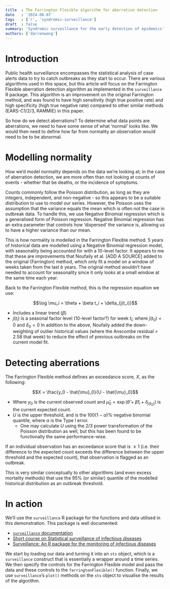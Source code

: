 ```yaml
---
title  : The Farrington Flexible algorithm for aberration detection
date   : '2024-08-07'
tags   : ['r', 'syndromic-surveillance']
draft  : false
summary: 'Syndromic surveillance for the early detection of epidemics'
authors: ['darrenwong']
---
```


# Introduction

Public health surveillance encompasses the statistical analysis of case alerts data to try to catch outbreaks as they start to occur. There are various algorithms used in this space, but this article will focus on the Farrington Flexible aberration detection algorithm as implemented in the `surveillance` R package. This algorithm is an improvement on the original Farrington method, and was found to have high sensitivity (high true positive rate) and high specificity (high true negative rate) compared to other similar methods (EARS-C1/2/3, RAMMIE) in this paper.

So how do we detect aberrations? To determine what data points are aberrations, we need to have some sense of what ‘normal’ looks like. We would then need to define how far from normality an observation would need to be to be abnormal.

# Modelling normality

How we’d model normality depends on the data we’re looking at; in the case of aberration detection, we are more often than not looking at counts of events - whether that be deaths, or the incidence of symptoms. 

Counts commonly follow the Poisson distribution, as long as they are integers, independent, and non-negative - so this appears to be a suitable distribution to use to model our series. However, the Poisson uses the assumption that the variance equals the mean which is often not the case in outbreak data. To handle this, we use Negative Binomial regression which is a generalised form of Poisson regression. Negative Binomial regression has an extra parameter that controls how ‘dispersed’ the variance is, allowing us to have a higher variance than our mean.

This is how normality is modelled in the Farrington Flexible method. 5 years of historical data are modelled using a Negative Binomial regression model, with seasonality being accounted for with a 10-level factor. It appears to me that these are improvements that Noufaily et al. [ADD A SOURCE] added to the original (Farrington) method, which only fit a model on a window of weeks taken from the last $b$ years. The original method wouldn’t have needed to account for seasonality since it only looks at a small window at the same time each year. 

Back to the Farrington Flexible method, this is the regression equation we use:

<center>$$\log \mu_i = \theta + \beta t_i + \delta_{j(t_i)}$$</center>

- Includes a linear trend ($\beta$)
- $j(t_i)$ is a seasonal factor level (10-level factor?) for week $t_i$; where $j(t_0)=0$ and $\delta_0=0$
In addition to the above, Noufaily added the down-weighting of outlier historical values (where the Anscombe residual > 2.58 that week) to reduce the effect of previous outbreaks on the current model fit.

# Detecting aberrations

The Farrington Flexible method defines an exceedance score, $X$, as the following:

<center>$$X = \frac{y_0 - \hat{\mu}_0}{U - \hat{\mu}_0}$$</center>

- Where $y_0$ is the current observed count and $\hat{\mu}_0 = \exp(\hat{\theta} + \hat{\beta} t_i + \delta_{j(t_0)})$ is the current expected count. 
- $U$ is the upper threshold, and is the $100(1-\alpha)$% negative binomial quantile, where $\alpha$ is the Type I error.
    - One may calculate $U$ using the 2/3 power transformation of the Poisson distribution as well, but this has been found to be functionally the same performance-wise.

If an individual observation has an exceedance score that is $\ge 1$ (i.e. their difference to the expected count exceeds the difference between the upper threshold and the expected count), that observation is flagged as an outbreak.

This is very similar conceptually to other algorithms (and even excess mortality methods) that use the 95% (or similar) quantile of the modelled historical distribution as an outbreak threshold.

# In action

We’ll use the `surveillance` R package for the functions and data utilised in this demonstration. This package is well documented:

-	[`surveillance` documentation](https://surveillance.r-forge.r-project.org/pkgdown/index.html)
-	[Short course on Statistical surveillance of infectious diseases](https://staff.math.su.se/hoehle/surv-short/surv-short2008_4.pdf)
-	[Surveillance: An R package for the monitoring of infectious diseases](https://www.researchgate.net/publication/24054021_Surveillance_An_R_package_for_the_monitoring_of_infectious_diseases)

We start by loading our data and turning it into an `sts` object, which is a `surveillance` construct that is essentially a wrapper around a time series. We then specify the controls for the Farrington Flexible model and pass the data and these controls to the `farringtonFlexible()` function. Finally, we use `surveillance`’s `plot()` methods on the `sts` object to visualise the results of the algorithm.
